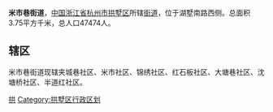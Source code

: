 {{中国乡级行政区
|景观照片文件名 = 201610 Southern Gongshu District.jpg
|景观照片描述 = 从[[中北桥|中北桥]]望向米市巷街道，左侧为[[下城区|下城区]][[武林街道|武林街道]]辖区内的的[[杭州大厦|杭州大厦]]
|汉语拼音 = 
|其他语言 = 
|其他语言名称 = 
|旧称 = 
|地名出处 = 
|位置图文件名 = 
|位置图描述 = 
|自定义图片= 
|建置时间 = 
|政府驻地 = 
|毗邻 = 
|总面积 = 
|总人口 = 
|总人口年份 = 
|户籍人口 = 
|户籍人口年份 = 
|常住人口 = 
|常住人口年份 = 
|人口密度 = 
|GDP = 
|GDP年份 = 
|邮政编码 = 
|电话区号 = 571
|官方网站 = 
|网站名称 = 
|33/01/05/001/000}}
'''米市巷街道'''，[[中国|中国]][[浙江省|浙江省]][[杭州市|杭州市]][[拱墅区|拱墅区]]所辖[[街道办事处|街道]]，位于湖墅南路西侧。总面积3.75平方千米，总人口47474人。

== 辖区 ==
米市巷街道现辖夹城巷社区、米市社区、锦绣社区、红石板社区、大塘巷社区、沈塘桥社区、半道红社区。

{{拱墅区行政区划}}

[[Category:杭州市街道_(行政区划)|拱]]
[[Category:拱墅区行政区划|Category:拱墅区行政区划]]